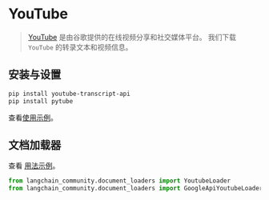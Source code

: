# YouTube

>[YouTube](https://www.youtube.com/) 是由谷歌提供的在线视频分享和社交媒体平台。
> 我们下载 `YouTube` 的转录文本和视频信息。

## 安装与设置

```bash
pip install youtube-transcript-api
pip install pytube
```
查看[使用示例](/docs/integrations/document_loaders/youtube_transcript)。

## 文档加载器

查看 [用法示例](/docs/integrations/document_loaders/youtube_transcript)。

```python
from langchain_community.document_loaders import YoutubeLoader
from langchain_community.document_loaders import GoogleApiYoutubeLoader
```